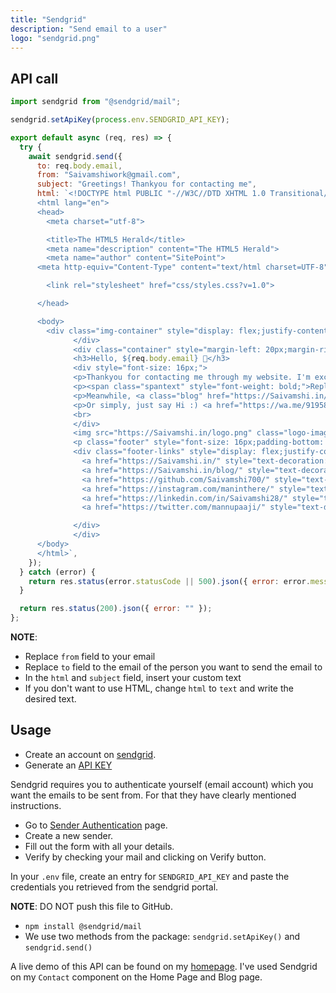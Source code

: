 ```yaml
---
title: "Sendgrid"
description: "Send email to a user"
logo: "sendgrid.png"
---
```


## API call

```js:/api/sendgrid.js
import sendgrid from "@sendgrid/mail";

sendgrid.setApiKey(process.env.SENDGRID_API_KEY);

export default async (req, res) => {
  try {
    await sendgrid.send({
      to: req.body.email,
      from: "Saivamshiwork@gmail.com",
      subject: "Greetings! Thankyou for contacting me",
      html: `<!DOCTYPE html PUBLIC "-//W3C//DTD XHTML 1.0 Transitional//EN" "http://www.w3.org/TR/xhtml1/DTD/xhtml1-transitional.dtd">
      <html lang="en">
      <head>
        <meta charset="utf-8">

        <title>The HTML5 Herald</title>
        <meta name="description" content="The HTML5 Herald">
        <meta name="author" content="SitePoint">
      <meta http-equiv="Content-Type" content="text/html charset=UTF-8" />

        <link rel="stylesheet" href="css/styles.css?v=1.0">

      </head>

      <body>
        <div class="img-container" style="display: flex;justify-content: center;align-items: center;border-radius: 5px;overflow: hidden; font-family: 'helvetica', 'ui-sans';">
              </div>
              <div class="container" style="margin-left: 20px;margin-right: 20px;">
              <h3>Hello, ${req.body.email} 👋</h3>
              <div style="font-size: 16px;">
              <p>Thankyou for contacting me through my website. I'm excited to work with you.</p>
              <p><span class="spantext" style="font-weight: bold;">Reply</span> to this email with your requirements and I will get back to you.</p>
              <p>Meanwhile, <a class="blog" href="https://Saivamshi.in/blog/" style="text-decoration: none;color: blue;font-weight: bold;">checkout my blog</a> to get more insights about my work.</p>
              <p>Or simply, just say Hi :) <a href="https://wa.me/919587738861?text=Hi" target="__blank" class="whatsapp" style="text-decoration: none;font-weight: bold;background: #10B981;padding: 4px;border-radius: 5px;color: white;">WhatsApp</a></p>
              <br>
              </div>
              <img src="https://Saivamshi.in/logo.png" class="logo-image" style="height: 50px;width: 50px;border-radius: 5px;overflow: hidden;">
              <p class="footer" style="font-size: 16px;padding-bottom: 20px;border-bottom: 1px solid #D1D5DB;">Regards<br>Manu Arora<br>Software Developer<br>+91 9587738861</p>
              <div class="footer-links" style="display: flex;justify-content: center;align-items: center;">
                <a href="https://Saivamshi.in/" style="text-decoration: none;margin: 8px;color: #9CA3AF;">Website</a>
                <a href="https://Saivamshi.in/blog/" style="text-decoration: none;margin: 8px;color: #9CA3AF;">Blog</a>
                <a href="https://github.com/Saivamshi700/" style="text-decoration: none;margin: 8px;color: #9CA3AF;">GitHub</a>
                <a href="https://instagram.com/maninthere/" style="text-decoration: none;margin: 8px;color: #9CA3AF;">Instagram</a>
                <a href="https://linkedin.com/in/Saivamshi28/" style="text-decoration: none;margin: 8px;color: #9CA3AF;">LinkedIn</a>
                <a href="https://twitter.com/mannupaaji/" style="text-decoration: none;margin: 8px;color: #9CA3AF;">Twitter</a>

              </div>
              </div>
      </body>
      </html>`,
    });
  } catch (error) {
    return res.status(error.statusCode || 500).json({ error: error.message });
  }

  return res.status(200).json({ error: "" });
};

```

**NOTE**:

- Replace `from` field to your email
- Replace `to` field to the email of the person you want to send the email to
- In the `html` and `subject` field, insert your custom text
- If you don't want to use HTML, change `html` to `text` and write the desired text.

## Usage

<Step number={1} title="Create an account on Sendgrid" />

- Create an account on [sendgrid](https://signup.sendgrid.com/).
- Generate an [API KEY](https://app.sendgrid.com/guide/integrate/langs/nodejs)

<Step number={2} title="Authenticate sender" />

Sendgrid requires you to authenticate yourself (email account) which you want the emails to be sent from. For that they have clearly mentioned instructions.

- Go to [Sender Authentication](https://app.sendgrid.com/settings/sender_auth) page.
- Create a new sender.
- Fill out the form with all your details.
- Verify by checking your mail and clicking on Verify button.

<Step number={3} title="Set environment variable" />

In your `.env` file, create an entry for `SENDGRID_API_KEY` and paste the credentials you retrieved from the sendgrid portal.

**NOTE**: DO NOT push this file to GitHub.

<Step number={4} title="Install @sendgrid/mail node package" />

- `npm install @sendgrid/mail`
- We use two methods from the package: `sendgrid.setApiKey()` and `sendgrid.send()`

A live demo of this API can be found on my [homepage](https://Saivamshi.in). I've used Sendgrid on my `Contact` component on the Home Page and Blog page.

<!--
  [Live Demo](http://Saivamshi.in/demos/demo/movingcard)
  [Source Code](https://github.com/Saivamshi700/portfolio-website/tree/master/pages/demos/demo/movingcard) -->
